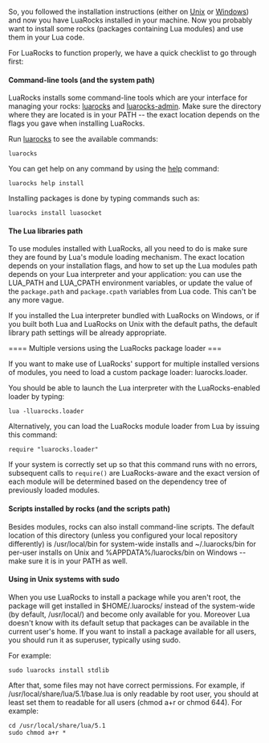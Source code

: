 So, you followed the installation instructions (either on [[Installation_instructions_for_Unix.wiki|Unix]] or [[Installation_instructions_for_Windows.wiki|Windows]]) and now you have LuaRocks installed in your machine. Now you probably want to install some rocks (packages containing Lua modules) and use them in your Lua code. 

For LuaRocks to function properly, we have a quick checklist to go through first:

==== Command-line tools (and the system path) ====

LuaRocks installs some command-line tools which are your interface for managing your rocks: [[luarocks.wiki|luarocks]] and [[luarocks-admin.wiki|luarocks-admin]]. Make sure the directory where they are located is in your PATH -- the exact location depends on the flags you gave when installing LuaRocks.

Run [[luarocks.wiki|luarocks]] to see the available commands:

 luarocks 

You can get help on any command by using the [[help.wiki|help]] command:

 luarocks help install

Installing packages is done by typing commands such as:

 luarocks install luasocket

==== The Lua libraries path ====

To use modules installed with LuaRocks, all you need to do is make sure they are found by Lua's module loading mechanism. The exact location depends on your installation flags, and how to set up the Lua modules path depends on your Lua interpreter and your application: you can use the LUA_PATH and LUA_CPATH environment variables, or update the value of the <code>package.path</code> and <code>package.cpath</code> variables from Lua code. This can't be any more vague.

If you installed the Lua interpreter bundled with LuaRocks on Windows, or if you built both Lua and LuaRocks on Unix with the default paths, the default library path settings will be already appropriate.

==== Multiple versions using the LuaRocks package loader ===

If you want to make use of LuaRocks' support for multiple installed versions of modules, you need to load a custom package loader: luarocks.loader.

You should be able to launch the Lua interpreter with the LuaRocks-enabled loader by typing:

 lua -lluarocks.loader

Alternatively, you can load the LuaRocks module loader from Lua by issuing this command:

 require "luarocks.loader"

If your system is correctly set up so that this command runs with no errors, subsequent calls to <code>require()</code> are LuaRocks-aware and the exact version of each module will be determined based on the dependency tree of previously loaded modules. 

==== Scripts installed by rocks (and the scripts path) ====

Besides modules, rocks can also install command-line scripts. The default location of this directory (unless you configured your local repository differently) is /usr/local/bin for system-wide installs and ~/.luarocks/bin for per-user installs on Unix and %APPDATA%/luarocks/bin on Windows -- make sure it is in your PATH as well.

==== Using in Unix systems with sudo ====

When you use LuaRocks to install a package while you aren't root, the package will get installed in $HOME/.luarocks/ instead of the system-wide (by default, /usr/local/) and become only available for you. Moreover Lua doesn't know with its default setup that packages can be available in the current user's home. If you want to install a package available for all users, you should run it as superuser, typically using sudo.

For example:

 sudo luarocks install stdlib

After that, some files may not have correct permissions. For example, if /usr/local/share/lua/5.1/base.lua is only readable by root user, you should at least set them to readable for all users (chmod a+r or chmod 644).
For example:

 cd /usr/local/share/lua/5.1
 sudo chmod a+r *
